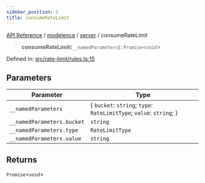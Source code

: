 ```yaml
---
sidebar_position: 1
title: consumeRateLimit
---
```


[API Reference](/api-reference/modelence/server/functions/../../../index) / [modelence](/api-reference/modelence/server/functions/../../index) / [server](/api-reference/modelence/server/functions/../index) / consumeRateLimit

> **consumeRateLimit**(`__namedParameters`): `Promise`\<`void`\>

Defined in: [src/rate-limit/rules.ts:15](https://github.com/modelence/modelence/blob/8d08a79602fe0680b3d62b288a539c2c8a173875/packages/modelence/src/rate-limit/rules.ts#L15)

## Parameters

| Parameter | Type |
| ------ | ------ |
| `__namedParameters` | \{ `bucket`: `string`; `type`: `RateLimitType`; `value`: `string`; \} |
| `__namedParameters.bucket` | `string` |
| `__namedParameters.type` | `RateLimitType` |
| `__namedParameters.value` | `string` |

## Returns

`Promise`\<`void`\>
